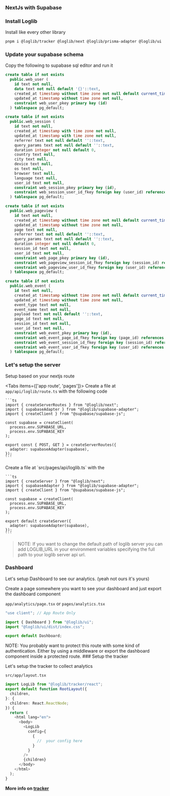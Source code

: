 
### NextJs with Supabase

<Steps>

### Install Loglib

Install like every other library

```bash
pnpm i @loglib/tracker @loglib/next @loglib/prisma-adapter @loglib/ui
```

### Update your supabase schema

Copy the following to supabase sql editor and run it

```sql
create table if not exists
  public.web_user (
    id text not null,
    data text not null default '{}'::text,
    created_at timestamp without time zone not null default current_timestamp,
    updated_at timestamp without time zone not null,
    constraint web_user_pkey primary key (id)
  ) tablespace pg_default;

create table if not exists
  public.web_session (
    id text not null,
    created_at timestamp with time zone not null,
    updated_at timestamp with time zone not null,
    referrer text not null default ''::text,
    query_params text not null default ''::text,
    duration integer not null default 0,
    country text null,
    city text null,
    device text null,
    os text null,
    browser text null,
    language text null,
    user_id text not null,
    constraint web_session_pkey primary key (id),
    constraint web_session_user_id_fkey foreign key (user_id) references web_user (id) on update cascade on delete cascade
  ) tablespace pg_default;

create table if not exists
  public.web_pageview (
    id text not null,
    created_at timestamp without time zone not null default current_timestamp,
    updated_at timestamp without time zone not null,
    page text not null,
    referrer text not null default ''::text,
    query_params text not null default ''::text,
    duration integer not null default 0,
    session_id text not null,
    user_id text not null,
    constraint web_page_pkey primary key (id),
    constraint web_pageview_session_id_fkey foreign key (session_id) references web_session (id) on delete cascade,
    constraint web_pageview_user_id_fkey foreign key (user_id) references web_user (id) on delete cascade
  ) tablespace pg_default;

create table if not exists
  public.web_event (
    id text not null,
    created_at timestamp without time zone not null default current_timestamp,
    updated_at timestamp without time zone not null,
    event_type text not null,
    event_name text not null,
    payload text not null default ''::text,
    page_id text not null,
    session_id text not null,
    user_id text not null,
    constraint web_event_pkey primary key (id),
    constraint web_event_page_id_fkey foreign key (page_id) references web_pageview (id) on update cascade on delete cascade,
    constraint web_event_session_id_fkey foreign key (session_id) references web_session (id) on delete cascade,
    constraint web_event_user_id_fkey foreign key (user_id) references web_user (id) on update cascade on delete cascade
  ) tablespace pg_default;
```

### Let's setup the server

Setup based on your nextjs route

<Tabs items={['app route', 'pages']}>
  <Tab>
    Create a file at `app/api/loglib/route.ts` with the following code

    ```ts
    import { createServerRoutes } from "@loglib/next";
    import { supabaseAdapter } from "@loglib/supabase-adapter";
    import { createClient } from "@supabase/supabase-js";

    const supabase = createClient(
      process.env.SUPABASE_URL,
      process.env.SUPABASE_KEY
    );

    export const { POST, GET } = createServerRoutes({
      adapter: supabaseAdapter(supabase),
    });
    ```

  </Tab>
  <Tab>
    Create a file at `src/pages/api/loglib.ts` with the

    ```ts
    import { createServer } from "@loglib/next";
    import { supabaseAdapter } from "@loglib/supabase-adapter";
    import { createClient } from "@supabase/supabase-js";

    const supabase = createClient(
      process.env.SUPABASE_URL,
      process.env.SUPABASE_KEY
    );

    export default createServer({
      adapter: supabaseAdapter(supabase),
    });
    ```

  </Tab>
</Tabs>

> NOTE: If you want to change the default path of loglib server you can add LOGLIB_URL in your environment variables specifying the full path to your loglib server api url.

### Dashboard

Let's setup Dashboard to see our analytics. (yeah not ours it's yours)

Create a page somewhere you want to see your dashboard and just export the dashboard component

`app/analytics/page.tsx` or `pages/analytics.tsx`

```ts
"use client"; // App Route Only

import { Dashboard } from "@loglib/ui";
import "@loglib/ui/dist/index.css";

export default Dashboard;
```

<Callout>
  NOTE: You probably want to protect this route with some kind of
  authentication. Either by using a middleware or export the dashboard component
  inside a protected route.
</Callout>
### Setup the tracker

Let's setup the tracker to collect analytics

`src/app/layout.tsx`

```ts
import LogLib from "@loglib/tracker/react";
export default function RootLayout({
  children,
}: {
  children: React.ReactNode;
}) {
  return (
    <html lang="en">
      <body>
        <LogLib
          config={
            {
              //  your config here
            }
          }
        />
        {children}
      </body>
    </html>
  );
}
```

</Steps>

**More info on [tracker](/advanced/tracker)**
